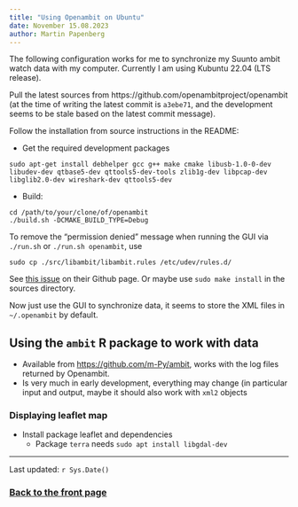 ```yaml
---
title: "Using Openambit on Ubuntu"
date: November 15.08.2023
author: Martin Papenberg
---
```


The following configuration works for me to synchronize my Suunto ambit watch data with my computer. Currently I am using Kubuntu 22.04 (LTS release).

Pull the latest sources from https://github.com/openambitproject/openambit (at the time of writing the latest commit is `a3ebe71`, and the development seems to be stale based on the latest commit message).

Follow the installation from source instructions in the README:

- Get the required development packages

`sudo apt-get install debhelper gcc g++ make cmake libusb-1.0-0-dev libudev-dev qtbase5-dev qttools5-dev-tools zlib1g-dev libpcap-dev libglib2.0-dev wireshark-dev qttools5-dev`

- Build:

```
cd /path/to/your/clone/of/openambit
./build.sh -DCMAKE_BUILD_TYPE=Debug
```

To remove the "permission denied" message when running the GUI via `./run.sh` or `./run.sh openambit`, use

```
sudo cp ./src/libambit/libambit.rules /etc/udev/rules.d/
```

See [this issue](https://github.com/openambitproject/openambit/issues/261) on their Github page. Or maybe use `sudo make install` in the sources directory.

Now just use the GUI to synchronize data, it seems to store the XML files in `~/.openambit` by default.

## Using the `ambit` R package to work with data

- Available from [https://github.com/m-Py/ambit](https://github.com/m-Py/ambit), works with the log files returned by Openambit.
- Is very much in early development, everything may change (in particular input and output, maybe it should also work with `xml2` objects

### Displaying leaflet map

- Install package leaflet and dependencies
  * Package `terra` needs `sudo apt install libgdal-dev`


---

Last updated: `r Sys.Date()`

### <a href="index.html">Back to the front page</a>

&nbsp;
